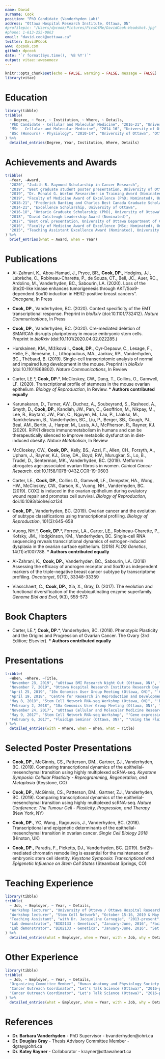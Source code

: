 ```yaml
---
name: David
surname: Cook
position: "PhD Candidate (Vanderhyden Lab)"
address: "Ottawa Hospital Research Institute, Ottawa, ON"
#profilepic: "/Users/dpcook/Pictures/PicsOfMe/DavidCook-Headshot.jpg"
#phone: 1-613-255-0863
email: "david.cook@uottawa.ca"
twitter: DavidPCook
www: dpcook.com
github: dpcook
date: "`r format(Sys.time(), '%B %Y')`"
output: vitae::awesomecv
---
```


```r
knitr::opts_chunk$set(echo = FALSE, warning = FALSE, message = FALSE)
library(vitae)
```

# Education

```r
library(tibble)
tribble(
  ~ Degree, ~ Year, ~ Institution, ~ Where, ~ Details,
  "PhD Candidate - Cellular and Molecular Medicine", "2016-21", "University of Ottawa", "Ottawa, ON", "'Transcriptional dynamics of the epithelial-mesenchymal transition'",
  "MSc - Cellular and Molecular Medicine", "2014-16", "University of Ottawa", "Ottawa, ON", "'Snf2h-mediated chromatin remodelling and its regulation of the pluripotent state'",
  "BSc (Honours) - Physiology", "2010-14", "University of Ottawa", "Ottawa, ON", "'Elucidating the EMT-associated factors that regulate the expansion of stem cell characteristics in the mouse ovarian surface epithelium'"
) %>% 
  detailed_entries(Degree, Year, Institution, Where, Details)
```

# Achievements and Awards

```r
tribble(
  ~Year, ~Award,
  "2020", "Judith R. Raymond Scholarship in Cancer Research",
  "2019", "Best graduate student poster presentation, University of Ottawa Faculty of Medicine Research Day",
  "2019", "Dr. Ronald G. Worton Researcher in Training Award (Nominated), Ottawa Hospital Research Institute",
  "2019", "Faculty of Medicine Award of Excellence (PhD; Nominated), University of Ottawa",
  "2018-21", "Frederick Banting and Charles Best Canada Graduate Scholarship (CIHR)",
  "2014-21", "Excellence Scholarship, University of Ottawa",
  "2016-18", "Ontario Graduate Scholarship (PhD), University of Ottawa",
  "2018", "David Colcleugh Leadership Award (Nominated)",
  "2017", "Best oral presentation, University of Ottawa Department of Cellular and Molecular Medicine Research Day",
  "2016", "Faculty of Medicine Award of Excellence (MSc; Nominated), University of Ottawa",
  "2015", "Teaching Assistant Excellence Award (Nominated), University of Ottawa"
) %>% 
  brief_entries(what = Award, when = Year)
```

# Publications

- Al-Zahrani, K., Abou-Hamad, J., Pryce, BR., **Cook, DP.**, Hodgins, JJ., Labrèche, C., Robineau-Charette, P., de Souza, CT., Bell, JC., Auer, RC., Ardolino, M., Vanderhyden, BC., Sabourin, LA. (2020). Loss of the Ste20-like kinase enhances tumorigenesis through AKT/Sox9-dependent Sox10 induction in HER2-positive breast cancers”. *Oncogene*, In Press

- **Cook, DP.**, Vanderhyden, BC. (2020). Context specificity of the EMT transcriptional response. Preprint in *bioRxiv* (doi:10.1101/732412). *Nature Communications*, In Press

- **Cook, DP.**, Vanderhyden, BC. (2020). Cre-mediated deletion of SMARCA5 disrupts pluripotency in mouse embryonic stem cells. Preprint in *bioRxiv* (doi:10.1101/2020.04.02.022285.)

- Hurskainen, KM., Mižíková I., **Cook, DP.**, Cyr-Depauw, C., Lesage, F., Helle, E., Renesme, L., Lithopoulous, MA., Jankov, RP., Vanderhyden, BC., Thébaud, B. (2019). Single-cell transcriptomic analysis of normal and impaired lung development in the mouse. Preprint in *bioRxiv* (doi:10.1101/868802). *Nature Communications*, In Review

- Carter, LE.&ast;, **Cook, DP.**&ast;, McCloskey, CW., Dang, T., Collins, O., Gamwell, LF. (2020). Transcriptional profile of stemness in the mouse ovarian epithelium. *Biology of Reproduction*, In Review. 
**&ast; Authors contributed equally**

- Karunakaran, D., Turner, AW., Duchez, A., Soubeyrand, S., Rasheed, A., Smyth, D., **Cook, DP.**, Kandiah, JW., Pan, C., Geoffrion, M., Nikpay, M., Lee, R., Boytard, JW., Pan, C., Nguyen, M., Lau, P., Laakso, M., Ramkhelawon, B., Vanderhyden, BC., Liu, P., Berger, SB., Gough, PJ., Beal, AM., Bertin, J., Harper, M., Lusis, AJ., McPherson, R., Rayner, KJ. (2020). RIPK1 directs immunometabolism in humans and can be therapeutically silenced to improve metabolic dysfunction in diet-induced obesity. *Nature Metabolism*, In Review

- McCloskey, CW., **Cook, DP.**, Kelly, BS., Azzi, F., Allen, CH., Forsyth, A., Upham, J., Rayner, KJ., Gray, DA., Boyd, RW., Murugkar, S., Lo, B., Trudel, D., Senterman, MK., Vanderhyden, BC. (2019). Metformin abrogates age-associated ovarian fibrosis in women. *Clinical Cancer Research*. doi:10.1158/1078-0432.CCR-19-0603

- Carter, LE., **Cook, DP.**, Collins O., Gamwell, LF., Dempster, HA., Wong, HW., McCloskey, CW., Garson, K., Vuong, NH., Vanderhyden, BC. (2019). COX2 is induced in the ovarian epithelium during ovulatory wound repair and promotes cell survival. *Biology of Reproduction*, doi:10.1093/biolre/ioz134

- **Cook, DP.**, Vanderhyden, BC. (2019). Ovarian cancer and the evolution of subtype classifications using transcriptional profiling. *Biology of Reproduction*, 101(3):645-658

- Vuong, NH.&ast;, **Cook, DP.**&ast;, Forrest, LA., Carter, LE., Robineau-Charette, P., Kofsky, JM., Hodgkinson, KM., Vanderhyden, BC. Single-cell RNA sequencing reveals transcriptional dynamics of estrogen-induced dysplasia in the ovarian surface epithelium. (2018) *PLOS Genetics*, 14(11):e1007788. 
**&ast; Authors contributed equally**

- Al-Zahrani, K., **Cook, DP.**, Vanderhyden, BC., Sabourin, LA. (2018) Assessing the efficacy of androgen receptor and Sox10 as independent markers of the triple-negative breast cancer subtype by transcriptome profiling. *Oncotarget*, 9(70), 33348-33359

- Vlasschaert, C., **Cook, DP.**, Xia, X., Gray, D. (2017). The evolution and functional diversification of the deubiquitinating enzyme superfamily. *Genome Biol and Evol*, 9(3), 558-573 

# Book Chapters

- Carter, LE.&ast;, **Cook, DP.**&ast;, Vanderhyden, BC. (2018). Phenotypic Plasticity and the Origins and Progression of Ovarian Cancer. The Ovary (3rd Edition; Elsevier). **&ast; Authors contributed equally**

# Presentations
```r
tribble(
  ~When, ~Where, ~Title,
  "November 28, 2019", "uOttawa BMI Research Night Out (Ottawa, ON)", "'Beyond genetics: cellular adaptation and cooperation'",
  "November 7, 2019", "Ottawa Hospital Research Institute Research Day (Ottawa, ON)", "'Revealing context-specificity of the epithelial-mesenchymal transition'",
  "April 25, 2019", "10x Genomics User Group Meeting (Ottawa, ON)", "'Comparing regulatory features of the epithelial-mesenchymal transition using highly multiplexed scRNA-seq'",
  "April 19, 2018", "Centre for Research in Reproduction and Development (McGill University, Montreal, QC)", "'Resolving transcriptional dynamics of the epithelial-mesenchymal transition using single-cell RNA sequencing'",
  "May 8, 2018", "Stem Cell Network RNA-seq Workshop (Ottawa, ON)", "'Revealing transcriptional dynamics of the epithelial-mesenchymal transition using single-cell RNA sequencing'",
  "February 2, 2018", "10x Genomics User Group Meeting (Ottawa, ON)", "'Revealing transcriptional dynamics of the epithelial-mesenchymal transition using single-cell RNA sequencing'",
  "November 24, 2017", "uOttawa Cellular and Molecular Medicine Research Day (Ottawa, ON)", "'Molecular determinants of the epithelial-mesenchymal transition in ovarian cancer' (Awarded best oral presentation)",
  "May 9, 2017", "Stem Cell Network RNA-seq Workshop", "'Gene expression one cell at a time'",
  "February 6, 2017", "Fluidigm Seminar (Ottawa, ON)", "'Using the Fluidigm C1 system for high-throughput RNA-seq to investigate the effects of prolonged estrogen exposure on the mouse ovarian surface epithelium'"
) %>% 
  detailed_entries(with = Where, when = When, what = Title)
```

# Selected Poster Presentations

- **Cook, DP.**, McGinnis, CS., Patterson, DM., Gartner, ZJ., Vanderhyden, BC. (2019). Comparing transcriptional dynamics of the epithelial-mesenchymal transition using highly multiplexed scRNA-seq.  *Keystone Symposia: Cellular Plasticity - Reprogramming, Regeneration, and Metaplasia* (Keystone, CO)

- **Cook, DP.**, McGinnis, CS., Patterson, DM., Gartner, ZJ., Vanderhyden, BC. (2019). Comparing transcriptional dynamics of the epithelial-mesenchymal transition using highly multiplexed scRNA-seq.  *Nature Conference: The Tumour Cell - Plasticity, Progression, and Therapy* (New York, NY)

- **Cook, DP.**, YC, Wang., Ragoussis, J., Vanderhyden, BC. (2018). Transcriptional and epigenetic determinants of the epithelial-mesenchymal transition in ovarian cancer.  *Single Cell Biology 2018* (Hinxton, UK)

- **Cook, DP.**, Paradis, F., Picketts, DJ., Vanderhyden, BC. (2019). Snf2h-mediated chromatin remodelling is essential for the maintenance of embryonic stem cell identity.  *Keystone Symposia: Transcriptional and Epigenetic Influence on Stem Cell States* (Steamboat Springs, CO)

# Teaching Experience
```r
library(tibble)
tribble(
  ~ Job, ~ Employer, ~ Year, ~ Details,
  "Workshop lecturer", "University of Ottawa / Ottawa Hospital Research Institute", "April 27, 2020", "Led a day-long workshop on scRNA-seq anlaysis via Zoom due to COVID-19",
  "Workshop lecturer", "Stem Cell Network", "October 15-16, 2019 & May 7-8, 2018", "Designed and led a day-long workshop on scRNA-seq analysis",
  "Teaching Assistant", "with Dr. Jacqueline Carnegie", "2013-present", "Designed and implemented tutorial sessions for students enrolled in the first-year Anatomy and Physiology (ANP) 1105, 1106, and 1107 courses",
  "Lab demonstrator", "BIO2133 - Genetics", "January-June, 2016", "Facilitated a section of the lab component for the second-year Genetics course at the University of Ottawa",
  "Lab demonstrator", "BIO2133 - Genetics", "January-June, 2016", "Set up labs, provided brief lectures to introduce relevant material, and assisted students throughout the lab"
) %>% 
  detailed_entries(what = Employer, when = Year, with = Job, why = Details)
```

# Other Experience
```r
library(tibble)
tribble(
  ~ Job, ~ Employer, ~ Year, ~ Details,
  "Organizing Committee Member", "Human Anatomy and Physiology Society Annual Conference (Ottawa, 2020)", "2019-2020", "Involved in program planning and volunteer recruitment. Note: Event cancelled due to COVID-19",
  "Cancer Outreach Coordinator", "Let's Talk Science (Ottawa)", "2016-present", "Involved with the organization of the annual Let’s Talk Cancer Symposium in partnership with the Canadian Cancer Society, along with the development of cancer-related workshops to be disseminated to local high school classrooms",
  "Cancer Outreach Coordinator", "Let's Talk Science (Ottawa)", "2016-present", "Have worked closely with the non-profit organization Encounters with Canada to develop workshops, organize career panels, and coordinate site visits to health- and technology-related institutions in Ottawa for high school students from across Canada. Have organized events for over 3000 Canadian students from across the country."
) %>% 
  detailed_entries(what = Employer, when = Year, with = Job, why = Details)
```

# References
- **Dr. Barbara Vanderhyden** - PhD Supervisor - bvanderhyden@ohri.ca
- **Dr. Douglas Gray** - Thesis Advisory Committee Member - dgray@ohri.ca
- **Dr. Katey Rayner** - Collaborator - krayner@ottawaheart.ca
